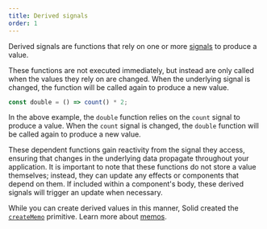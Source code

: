 ```yaml
---
title: Derived signals
order: 1
---
```


Derived signals are functions that rely on one or more [signals](/concepts/signals) to produce a value.

These functions are not executed immediately, but instead are only called when the values they rely on are changed.
When the underlying signal is changed, the function will be called again to produce a new value.

```js
const double = () => count() * 2;
```

In the above example, the `double` function relies on the `count` signal to produce a value.
When the `count` signal is changed, the `double` function will be called again to produce a new value.

These dependent functions gain reactivity from the signal they access, ensuring that changes in the underlying data propagate throughout your application. 
It is important to note that these functions do not store a value themselves; instead, they can update any effects or components that depend on them. 
If included within a component's body, these derived signals will trigger an update when necessary.

While you can create derived values in this manner, Solid created the [`createMemo`](/reference/creatememo) primitive.
Learn more about [memos](/concepts/derived-values/memos).